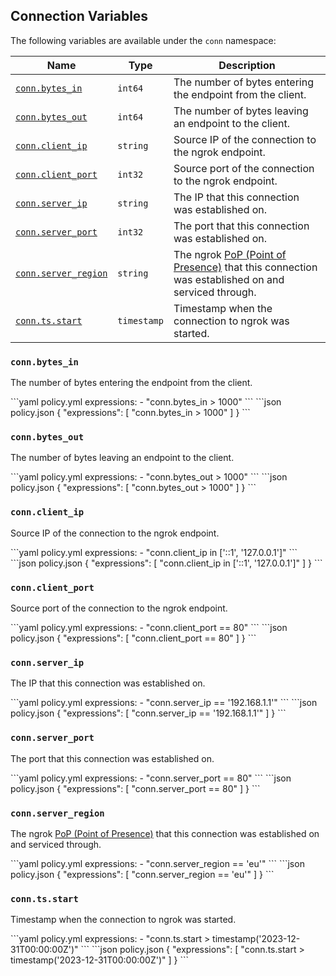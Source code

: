## Connection Variables

The following variables are available under the `conn` namespace:

| Name                                       | Type        | Description                                                                                                                               |
| ------------------------------------------ | ----------- | ----------------------------------------------------------------------------------------------------------------------------------------- |
| [`conn.bytes_in`](#connbytes-in)           | `int64`     | The number of bytes entering the endpoint from the client.                                                                                |
| [`conn.bytes_out`](#connbytes-out)         | `int64`     | The number of bytes leaving an endpoint to the client.                                                                                    |
| [`conn.client_ip`](#connclient-ip)         | `string`    | Source IP of the connection to the ngrok endpoint.                                                                                        |
| [`conn.client_port`](#connclient-port)     | `int32`     | Source port of the connection to the ngrok endpoint.                                                                                      |
| [`conn.server_ip`](#connserver-ip)         | `string`    | The IP that this connection was established on.                                                                                           |
| [`conn.server_port`](#connserver-port)     | `int32`     | The port that this connection was established on.                                                                                         |
| [`conn.server_region`](#connserver-region) | `string`    | The ngrok [PoP (Point of Presence)](/universal-gateway/points-of-presence/) that this connection was established on and serviced through. |
| [`conn.ts.start`](#conntsstart)            | `timestamp` | Timestamp when the connection to ngrok was started.                                                                                       |

### `conn.bytes_in`

The number of bytes entering the endpoint from the client.

<CodeGroup>
```yaml policy.yml
expressions:
  - "conn.bytes_in > 1000"
```
```json policy.json
{
  "expressions": [
    "conn.bytes_in > 1000"
  ]
}
```
</CodeGroup>

### `conn.bytes_out`

The number of bytes leaving an endpoint to the client.

<CodeGroup>
```yaml policy.yml
expressions:
  - "conn.bytes_out > 1000"
```
```json policy.json
{
  "expressions": [
    "conn.bytes_out > 1000"
  ]
}
```
</CodeGroup>

### `conn.client_ip`

Source IP of the connection to the ngrok endpoint.

<CodeGroup>
```yaml policy.yml
expressions:
  - "conn.client_ip in ['::1', '127.0.0.1']"
```
```json policy.json
{
  "expressions": [
    "conn.client_ip in ['::1', '127.0.0.1']"
  ]
}
```
</CodeGroup>

### `conn.client_port`

Source port of the connection to the ngrok endpoint.

<CodeGroup>
```yaml policy.yml
expressions:
  - "conn.client_port == 80"
```
```json policy.json
{
  "expressions": [
    "conn.client_port == 80"
  ]
}
```
</CodeGroup>

### `conn.server_ip`

The IP that this connection was established on.

<CodeGroup>
```yaml policy.yml
expressions:
  - "conn.server_ip == '192.168.1.1'"
```
```json policy.json
{
  "expressions": [
    "conn.server_ip == '192.168.1.1'"
  ]
}
```
</CodeGroup>

### `conn.server_port`

The port that this connection was established on.

<CodeGroup>
```yaml policy.yml
expressions:
  - "conn.server_port == 80"
```
```json policy.json
{
  "expressions": [
    "conn.server_port == 80"
  ]
}
```
</CodeGroup>

### `conn.server_region`

The ngrok [PoP (Point of Presence)](/universal-gateway/points-of-presence/) that this connection was established on and serviced through.

<CodeGroup>
```yaml policy.yml
expressions:
  - "conn.server_region == 'eu'"
```
```json policy.json
{
  "expressions": [
    "conn.server_region == 'eu'"
  ]
}
```
</CodeGroup>

### `conn.ts.start`

Timestamp when the connection to ngrok was started.

<CodeGroup>
```yaml policy.yml
expressions:
  - "conn.ts.start > timestamp('2023-12-31T00:00:00Z')"
```
```json policy.json
{
  "expressions": [
    "conn.ts.start > timestamp('2023-12-31T00:00:00Z')"
  ]
}
```
</CodeGroup>
